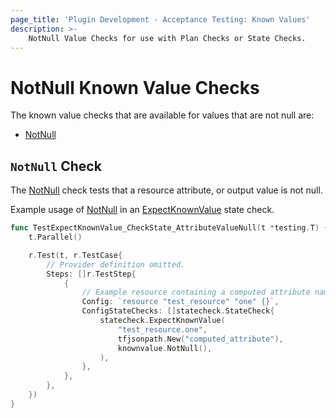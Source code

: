 ```yaml
---
page_title: 'Plugin Development - Acceptance Testing: Known Values'
description: >-
    NotNull Value Checks for use with Plan Checks or State Checks.
---
```


# NotNull Known Value Checks

The known value checks that are available for values that are not null are:

* [NotNull](/terraform/plugin/testing/acceptance-tests/known-value-checks/null#notnull-check)

## `NotNull` Check

The [NotNull](https://pkg.go.dev/github.com/hashicorp/terraform-plugin-testing/knownvalue#NotNull) check tests that a resource attribute, or output value is not null.

Example usage of [NotNull](https://pkg.go.dev/github.com/hashicorp/terraform-plugin-testing/knownvalue#NotNull) in an [ExpectKnownValue](/terraform/plugin/testing/acceptance-tests/state-checks/resource) state check.

```go
func TestExpectKnownValue_CheckState_AttributeValueNull(t *testing.T) {
	t.Parallel()

	r.Test(t, r.TestCase{
		// Provider definition omitted.
		Steps: []r.TestStep{
			{
        	    // Example resource containing a computed attribute named "computed_attribute"
				Config: `resource "test_resource" "one" {}`,
				ConfigStateChecks: []statecheck.StateCheck{
					statecheck.ExpectKnownValue(
						"test_resource.one",
						tfjsonpath.New("computed_attribute"),
						knownvalue.NotNull(),
					),
				},
			},
		},
	})
}
```
